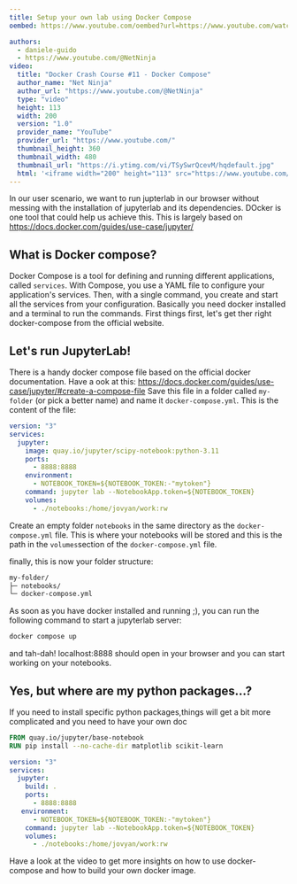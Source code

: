 ```yaml
---
title: Setup your own lab using Docker Compose
oembed: https://www.youtube.com/oembed?url=https://www.youtube.com/watch?v=TSySwrQcevM

authors:
  - daniele-guido
  - https://www.youtube.com/@NetNinja
video:
  title: "Docker Crash Course #11 - Docker Compose"
  author_name: "Net Ninja"
  author_url: "https://www.youtube.com/@NetNinja"
  type: "video"
  height: 113
  width: 200
  version: "1.0"
  provider_name: "YouTube"
  provider_url: "https://www.youtube.com/"
  thumbnail_height: 360
  thumbnail_width: 480
  thumbnail_url: "https://i.ytimg.com/vi/TSySwrQcevM/hqdefault.jpg"
  html: '<iframe width="200" height="113" src="https://www.youtube.com/embed/TSySwrQcevM?feature=oembed" frameborder="0" allow="accelerometer; autoplay; clipboard-write; encrypted-media; gyroscope; picture-in-picture; web-share" allowfullscreen title="Docker Crash Course #11 - Docker Compose"></iframe>'
---
```


In our user scenario, we want to run jupterlab in our browser without messing with the installation of
jupyterlab and its dependencies. DOcker is one tool that could help us achieve this.
This is largely based on https://docs.docker.com/guides/use-case/jupyter/

## What is Docker compose?

Docker Compose is a tool for defining and running different applications, called `services`.
With Compose, you use a YAML file to configure your application's services.
Then, with a single command, you create and start all the services from your configuration.
Basically you need docker installed and a terminal to run the commands.
First things first, let's get ther right docker-compose from the official website.

## Let's run JupyterLab!

There is a handy docker compose file based on the official docker documentation. Have a ook at this: https://docs.docker.com/guides/use-case/jupyter/#create-a-compose-file
Save this file in a folder called `my-folder` (or pick a better name) and name it `docker-compose.yml`. This is the content of the file:

```yaml
version: "3"
services:
  jupyter:
    image: quay.io/jupyter/scipy-notebook:python-3.11
    ports:
      - 8888:8888
    environment:
      - NOTEBOOK_TOKEN=${NOTEBOOK_TOKEN:-"mytoken"}
    command: jupyter lab --NotebookApp.token=${NOTEBOOK_TOKEN}
    volumes:
      - ./notebooks:/home/jovyan/work:rw
```

Create an empty folder `notebooks` in the same directory as the `docker-compose.yml` file.
This is where your notebooks will be stored and this is the path in the `volumes`section of the `docker-compose.yml` file.

finally, this is now your folder structure:

```bash
my-folder/
├─ notebooks/
└─ docker-compose.yml
```

As soon as you have docker installed and running ;), you can run the following command to start a jupyterlab server:

```bash
docker compose up
```

and tah-dah! localhost:8888 should open in your browser and you can start working on your notebooks.

## Yes, but where are my python packages...?

If you need to install specific python packages,things will get a bit more complicated and you need to have your own doc

```Dockerfile
FROM quay.io/jupyter/base-notebook
RUN pip install --no-cache-dir matplotlib scikit-learn
```

```yaml
version: "3"
services:
  jupyter:
    build: .
    ports:
      - 8888:8888
   environment:
      - NOTEBOOK_TOKEN=${NOTEBOOK_TOKEN:-"mytoken"}
    command: jupyter lab --NotebookApp.token=${NOTEBOOK_TOKEN}
    volumes:
      - ./notebooks:/home/jovyan/work:rw
```

Have a look at the video to get more insights on how to use docker-compose and how to build your own docker image.
